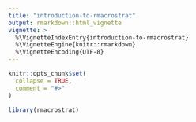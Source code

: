 ```yaml
---
title: "introduction-to-rmacrostrat"
output: rmarkdown::html_vignette
vignette: >
  %\VignetteIndexEntry{introduction-to-rmacrostrat}
  %\VignetteEngine{knitr::rmarkdown}
  %\VignetteEncoding{UTF-8}
---
```


```r
knitr::opts_chunk$set(
  collapse = TRUE,
  comment = "#>"
)
```

```r
library(rmacrostrat)
```
